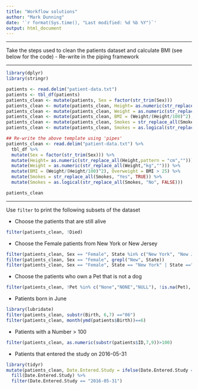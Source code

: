 ```yaml
---
title: "Workflow solutions"
author: "Mark Dunning"
date: '`r format(Sys.time(), "Last modified: %d %b %Y")`'
output: html_document
---
```



******

Take the steps used to clean the patients dataset and calculate BMI (see below for the code)
- Re-write in the piping framework


******

```r
library(dplyr)
library(stringr)

patients <- read.delim("patient-data.txt")
patients <- tbl_df(patients)
patients_clean <- mutate(patients, Sex = factor(str_trim(Sex)))
patients_clean <- mutate(patients_clean, Height= as.numeric(str_replace_all(patients_clean$Height,pattern = "cm","")))
patients_clean <- mutate(patients_clean, Weight = as.numeric(str_replace_all(patients_clean$Weight,"kg","")))
patients_clean <- mutate(patients_clean, BMI = (Weight/(Height/100)^2), Overweight = BMI > 25)
patients_clean <- mutate(patients_clean, Smokes = str_replace_all(Smokes, "Yes", TRUE))
patients_clean <- mutate(patients_clean, Smokes = as.logical(str_replace_all(Smokes, "No", FALSE)))
```


```r
## Re-write the above template using 'pipes'
patients_clean <- read.delim("patient-data.txt") %>% 
  tbl_df %>% 
  mutate(Sex = factor(str_trim(Sex))) %>% 
  mutate(Height= as.numeric(str_replace_all(Height,pattern = "cm",""))) %>% 
  mutate(Weight = as.numeric(str_replace_all(Weight,"kg",""))) %>% 
  mutate(BMI = (Weight/(Height/100)^2), Overweight = BMI > 25) %>% 
  mutate(Smokes = str_replace_all(Smokes, "Yes", TRUE)) %>% 
  mutate(Smokes = as.logical(str_replace_all(Smokes, "No", FALSE)))

patients_clean

```


******
Use `filter` to print the following subsets of the dataset

- Choose the patients that are still alive
  
  
```r
filter(patients_clean, !Died)
```

- Choose the Female patients from New York or New Jersey

```r
filter(patients_clean, Sex == "Female", State %in% c("New York", "New Jersey"))
filter(patients_clean, Sex == "Female", grepl("New", State))
filter(patients_clean, Sex == "Female", State == "New York" | State =="New Jersey")
```

- Choose the patients who own a Pet that is not a dog

```r

filter(patients_clean, !Pet %in% c("None","NONE","NULL"), !is.na(Pet), !Pet %in% c("DOG","Dog"))

```

- Patients born in June
  
```r
library(lubridate)
filter(patients_clean, substr(Birth, 6,7) =="06")
filter(patients_clean, month(ymd(patients$Birth))==6)
```

- Patients with a Number > 100

```r
filter(patients_clean, as.numeric(substr(patients$ID,7,9))>100)
```

- Patients that entered the study on 2016-05-31

```r
library(tidyr)
mutate(patients_clean, Date.Entered.Study = ifelse(Date.Entered.Study == "", NA,as.character(Date.Entered.Study))) %>% 
  fill(Date.Entered.Study) %>% 
  filter(Date.Entered.Study == "2016-05-31")
```

